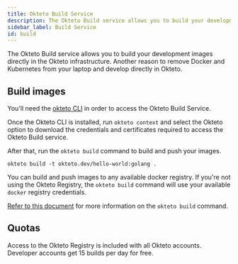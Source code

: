 ```yaml
---
title: Okteto Build Service
description: The Okteto Build service allows you to build your development images directly in the Okteto infrastructure
sidebar_label: Build Service
id: build
---
```



The Okteto Build service allows you to build your development images directly in the Okteto infrastructure. Another reason to remove Docker and Kubernetes from your laptop and develop directly in Okteto.

## Build images

You'll need the [okteto CLI](/docs/0.10/cloud/okteto-cli/) in order to access the Okteto Build Service.

Once the Okteto CLI is installed, run `okteto context` and select the Okteto option to download the credentials and certificates required to access the Okteto Build service.

After that, run the `okteto build` command to build and push your images.

```
okteto build -t okteto.dev/hello-world:golang .
```

You can build and push images to any available docker registry. If you're not using the Okteto Registry, the `okteto build` command will use your available `docker` registry credentials.

[Refer to this document](/docs/0.10/reference/cli/#build) for more information on the `okteto build` command.

## Quotas

Access to the Okteto Registry is included with all Okteto accounts. Developer accounts get 15 builds per day for free.

